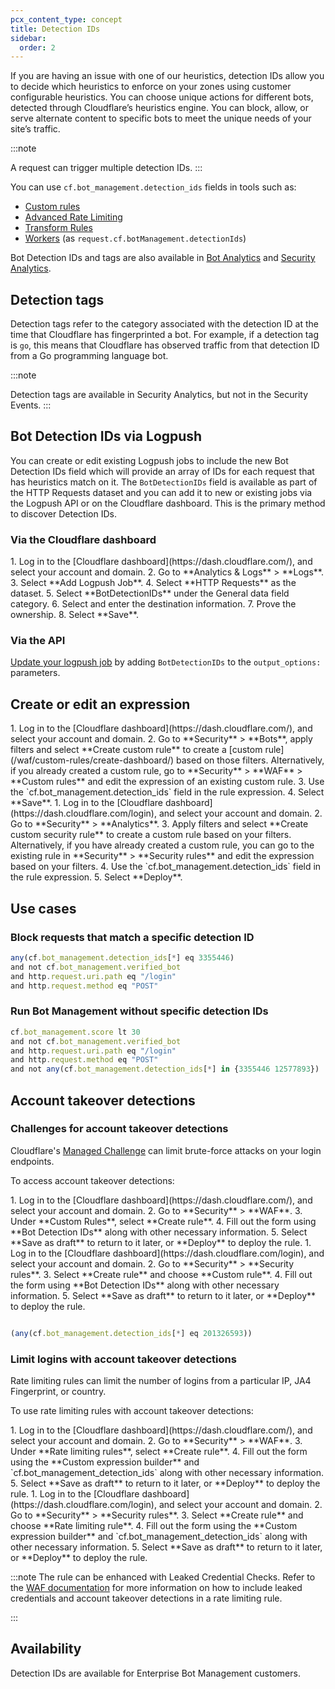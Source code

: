 ```yaml
---
pcx_content_type: concept
title: Detection IDs
sidebar:
  order: 2
---
```



<Render file="detection-ids" />

If you are having an issue with one of our heuristics, detection IDs allow you to decide which heuristics to enforce on your zones using customer configurable heuristics. You can choose unique actions for different bots, detected through Cloudflare’s heuristics engine. You can block, allow, or serve alternate content to specific bots to meet the unique needs of your site’s traffic.

:::note

A request can trigger multiple detection IDs. 
:::

You can use `cf.bot_management.detection_ids` fields in tools such as:

- [Custom rules](/waf/custom-rules/)
- [Advanced Rate Limiting](/waf/rate-limiting-rules/)
- [Transform Rules](/rules/transform/)
- [Workers](/workers/) (as `request.cf.botManagement.detectionIds`)

Bot Detection IDs and tags are also available in [Bot Analytics](/bots/bot-analytics/) and [Security Analytics](/waf/analytics/security-analytics/).

## Detection tags

Detection tags refer to the category associated with the detection ID at the time that Cloudflare has fingerprinted a bot. For example, if a detection tag is `go`, this means that Cloudflare has observed traffic from that detection ID from a Go programming language bot.

:::note

Detection tags are available in Security Analytics, but not in the Security Events.
:::

## Bot Detection IDs via Logpush

You can create or edit existing Logpush jobs to include the new Bot Detection IDs field which will provide an array of IDs for each request that has heuristics match on it. The `BotDetectionIDs` field is available as part of the HTTP Requests dataset and you can add it to new or existing jobs via the Logpush API or on the Cloudflare dashboard. This is the primary method to discover Detection IDs.

### Via the Cloudflare dashboard

<Steps>
1. Log in to the [Cloudflare dashboard](https://dash.cloudflare.com/), and select your account and domain.
2. Go to **Analytics & Logs** > **Logs**.
3. Select **Add Logpush Job**.
4. Select **HTTP Requests** as the dataset.
5. Select **BotDetectionIDs** under the General data field category.
6. Select and enter the destination information.
7. Prove the ownership.
8. Select **Save**.
</Steps>

### Via the API

[Update your logpush job](/logs/reference/log-output-options/) by adding `BotDetectionIDs` to the  `output_options:`  parameters.

## Create or edit an expression

<Tabs syncKey="dashNewNav"> 
	<TabItem label="Old dashboard">
		<Steps>
      1. Log in to the [Cloudflare dashboard](https://dash.cloudflare.com/), and select your account and domain.
      2. Go to **Security** > **Bots**, apply filters and select **Create custom rule** to create a [custom rule](/waf/custom-rules/create-dashboard/) based on those filters. Alternatively, if you already created a custom rule, go to **Security** > **WAF** > **Custom rules** and edit the expression of an existing custom rule.
      3. Use the `cf.bot_management.detection_ids` field in the rule expression.
      4. Select **Save**.
    </Steps>
  </TabItem> 
  <TabItem label="New dashboard" icon="rocket">
		<Steps>
      1. Log in to the [Cloudflare dashboard](https://dash.cloudflare.com/login), and select your account and domain.
      2. Go to **Security** > **Analytics**.
      3. Apply filters and select **Create custom security rule** to create a custom rule based on your filters. Alternatively, if you have already created a custom rule, you can go to the existing rule in **Security** > **Security rules** and edit the expression based on your filters.
      4. Use the `cf.bot_management.detection_ids` field in the rule expression.
      5. Select **Deploy**.
      </Steps>
	</TabItem> 
</Tabs>


## Use cases

### Block requests that match a specific detection ID

```js
any(cf.bot_management.detection_ids[*] eq 3355446)
and not cf.bot_management.verified_bot
and http.request.uri.path eq "/login"
and http.request.method eq "POST"
```

### Run Bot Management without specific detection IDs

```js
cf.bot_management.score lt 30
and not cf.bot_management.verified_bot
and http.request.uri.path eq "/login"
and http.request.method eq "POST"
and not any(cf.bot_management.detection_ids[*] in {3355446 12577893})
```

## Account takeover detections

<Render file="account-takeover-detections" />

### Challenges for account takeover detections

Cloudflare's [Managed Challenge](/cloudflare-challenges/challenge-types/challenge-pages/#managed-challenge-recommended) can limit brute-force attacks on your login endpoints.

To access account takeover detections:

<Tabs syncKey="dashNewNav"> 
	<TabItem label="Old dashboard">
		<Steps>
      1. Log in to the [Cloudflare dashboard](https://dash.cloudflare.com/), and select your account and domain.
      2. Go to **Security** > **WAF**.
      3. Under **Custom Rules**, select **Create rule**.
      4. Fill out the form using **Bot Detection IDs** along with other necessary information.
      5. Select **Save as draft** to return to it later, or **Deploy** to deploy the rule.
    </Steps>
  </TabItem> 
  <TabItem label="New dashboard" icon="rocket">
		<Steps>
      1. Log in to the [Cloudflare dashboard](https://dash.cloudflare.com/login), and select your account and domain.
      2. Go to **Security** > **Security rules**.
      3. Select **Create rule** and choose **Custom rule**.
      4. Fill out the form using **Bot Detection IDs** along with other necessary information.
      5. Select **Save as draft** to return to it later, or **Deploy** to deploy the rule.
      </Steps>
	</TabItem> 
</Tabs>

```js title="Rule example"

(any(cf.bot_management.detection_ids[*] eq 201326593))
```

### Limit logins with account takeover detections

Rate limiting rules can limit the number of logins from a particular IP, JA4 Fingerprint, or country.

To use rate limiting rules with account takeover detections:

<Tabs syncKey="dashNewNav"> 
	<TabItem label="Old dashboard">
		<Steps>
      1. Log in to the [Cloudflare dashboard](https://dash.cloudflare.com/), and select your account and domain.
      2. Go to **Security** > **WAF**.
      3. Under **Rate limiting rules**, select **Create rule**.
      4. Fill out the form using the **Custom expression builder** and `cf.bot_management_detection_ids` along with other necessary information.
      5. Select **Save as draft** to return to it later, or **Deploy** to deploy the rule.
    </Steps>
  </TabItem> 
  <TabItem label="New dashboard" icon="rocket">
		<Steps>
      1. Log in to the [Cloudflare dashboard](https://dash.cloudflare.com/login), and select your account and domain.
      2. Go to **Security** > **Security rules**.
      3. Select **Create rule** and choose **Rate limiting rule**.
      4. Fill out the form using the **Custom expression builder** and `cf.bot_management_detection_ids` along with other necessary information.
      5. Select **Save as draft** to return to it later, or **Deploy** to deploy the rule.
    </Steps>
  </TabItem> 
</Tabs>

:::note
The rule can be enhanced with Leaked Credential Checks. Refer to the [WAF documentation](/waf/detections/leaked-credentials/) for more information on how to include leaked credentials and account takeover detections in a rate limiting rule. 

:::

## Availability

Detection IDs are available for Enterprise Bot Management customers. 
